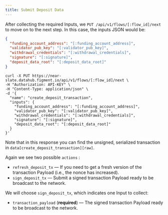 ```yaml
---
title: Submit Deposit Data
---
```


After collecting the required Inputs, we `PUT /api/v1/flows/[:flow_id]/next` to move on to the next step. In this case, the inputs JSON would be:

```json
{
  "funding_account_address": "[:funding_account_address]",
  "validator_pub_key": "[:validator_pub_key]",
  "withdrawal_credentials": "[:withdrawal_credentials]",
  "signature": "[:signature]",
  "deposit_data_root": "[:deposit_data_root]"
}
```

```text
curl -X PUT https://near-slate.datahub.figment.io/api/v1/flows/[:flow_id]/next \
-H "Authorization: API-KEY" \
-H "Content-Type: application/json" \
-d '{
  "name": "create_deposit_transaction",
  "inputs": {
    "funding_account_address": "[:funding_account_address]",
    "validator_pub_key": "[:validator_pub_key]",
    "withdrawal_credentials": "[:withdrawal_credentials]",
    "signature": "[:signature]",
    "deposit_data_root": "[:deposit_data_root]"
  }
}'
```

Note that in this response you can find the unsigned, serialized transaction in `data[create_deposit_transaction][raw]`.

Again we see two possible `actions` :

- `refresh_deposit_tx` — If you need to get a fresh version of the transaction Payload (i.e., the nonce has increased).
- `sign_deposit_tx` — Submit a signed transaction Payload ready to be broadcast to the network.

We will choose `sign_deposit_tx`, which indicates one Input to collect:

- `transaction_payload` (**required**) — The signed transaction Payload ready to be broadcast to the network.
